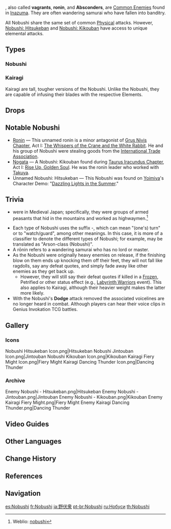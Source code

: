 {{Terminology Infobox
|image        = Nobushi.png
|type         = Enemy Groups
|type2        = Other Human Factions
}}
{{Description|Despite often appearing in groups, the Nobushi do not have a centralized organization. Depending on the temperament or the nature of their crimes, they are also known as the "homeless ones," "vagabonds," "Kairagi," "ne'er-do-wells," or even "the rioters," or just simply known collectively as "those rogues."<br>They are often samurai who haven fallen into banditry, and some will even ally themselves with the [[Treasure Hoarders]] or the [[Fatui/Enemies|Fatui]] for survival or monetary gain.|[[Adventurer Handbook]]}}

{{Lang|'''Nobushi'''|ja=野伏|ja_rm=Nobushi}}, also called '''vagrants''', '''ronin''', and '''Absconders''', are [[Common Enemies]] found in [[Inazuma]]. They are often wandering samurai who have fallen into banditry.

All Nobushi share the same set of common [[Physical]] attacks. However, [[Nobushi: Hitsukeban]] and [[Nobushi: Kikouban]] have access to unique elemental attacks.

==Types==
===Nobushi===
{{Enemy List|Nobushi: Hitsukeban;Nobushi: Jintouban;Nobushi: Kikouban}}

===Kairagi===
{{main|Kairagi}}
Kairagi are tall, tougher versions of the Nobushi. Unlike the Nobushi, they are capable of infusing their blades with the respective Elements.
 {{Enemy List|Kairagi: Fiery Might;Kairagi: Dancing Thunder}}

==Drops==
{{Drops|Nobushi}}

==Notable Nobushi==
* [[Ronin (NPC)|Ronin]] &mdash; This unnamed ronin is a minor antagonist of [[Grus Nivis Chapter]], Act I: [[The Whispers of the Crane and the White Rabbit]]. He and his group of Nobushi were stealing goods from the [[International Trade Association]].
* [[Nogata]] &mdash; A Nobushi: Kikouban found during [[Taurus Iracundus Chapter]], Act I: [[Rise Up, Golden Soul]]. He was the ronin leader who worked with [[Takuya]].
* Unnamed Nobushi: Hitsukeban &mdash; This Nobushi was found on [[Yoimiya]]'s Character Demo: "[https://youtu.be/dn8etqEPtFg Dazzling Lights in the Summer]."

==Trivia==
*{{Lang|''Nobushi''|ja=野伏, 野武士|ja_tl=wild warrior}} were {{w|Brigandage|brigands}} in Medieval Japan; specifically, they were groups of armed peasants that hid in the mountains and worked as highwaymen.<ref>Weblio: [https://www.weblio.jp/content/%E9%87%8E%E4%BC%8F nobushi]</ref>
*Each type of Nobushi uses the suffix -{{Lang|''ban''|ja=番}}, which can mean "(one's) turn" or to "watch/guard", among other meanings. In this case, it is more of a classifier to denote the different types of Nobushi; for example, {{Lang|''Hitsukeban''|ja=火付番}} may be translated as "Arson-class (Nobushi)".
*A rōnin refers to a wandering samurai who has no lord or master.
* As the Nobushi were originally heavy enemies on release, if the finishing blow on them ends up knocking them off their feet, they will not fall like ragdolls, say any defeat quotes, and simply fade away like other enemies as they get back up.
** However, they will still say their defeat quotes if killed in a [[Frozen]], Petrified or other status effect (e.g., [[Labyrinth Warriors]] event). This also applies to Kairagi, although their heavier weight makes the latter more likely.
* With the Nobushi's '''Dodge''' attack removed the associated voicelines are no longer heard in combat. Although players can hear their voice clips in Genius Invokation TCG battles.

==Gallery==
===Icons===
<gallery>
Nobushi Hitsukeban Icon.png|Hitsukeban
Nobushi Jintouban Icon.png|Jintouban
Nobushi Kikouban Icon.png|Kikouban
Kairagi Fiery Might Icon.png|Fiery Might
Kairagi Dancing Thunder Icon.png|Dancing Thunder
</gallery>

===Archive===
<gallery>
Enemy Nobushi - Hitsukeban.png|Hitsukeban
Enemy Nobushi - Jintouban.png|Jintouban
Enemy Nobushi - Kikouban.png|Kikouban
Enemy Kairagi Fiery Might.png|Fiery Might
Enemy Kairagi Dancing Thunder.png|Dancing Thunder
</gallery>

==Video Guides==
{{EVT
|video1   = https://youtu.be/Je7i-dnIyjo
|caption1 = Farm Guide
}}

==Other Languages==
{{Other Languages
|default_hidden = 1
|en      = Nobushi
|zhs     = 野伏
|zhs_rm  = Yěfú
|zht     = 野伏
|zht_rm  = Yěfú
|ja      = 野伏
|ja_rm   = Nobushi
|ko      = 노부시
|es      = Nobushi
|fr      = Nobushi
|ru      = Нобуси
|th      = Nobushi
|vi      = Nobushi
|de      = Nobushi
|id      = Nobushi
|pt      = Nobushi
|tr      = Nobushi
|it      = Nobushi
}}

==Change History==
{{Change History|2.0}}

==References==
{{Reflist}}

==Navigation==
{{Enemy Navbox|common}}

[[es:Nobushi]]
[[fr:Nobushi]]
[[ja:野伏衆]]
[[pt-br:Nobushi]]
[[ru:Нобуси]]
[[th:Nobushi]]